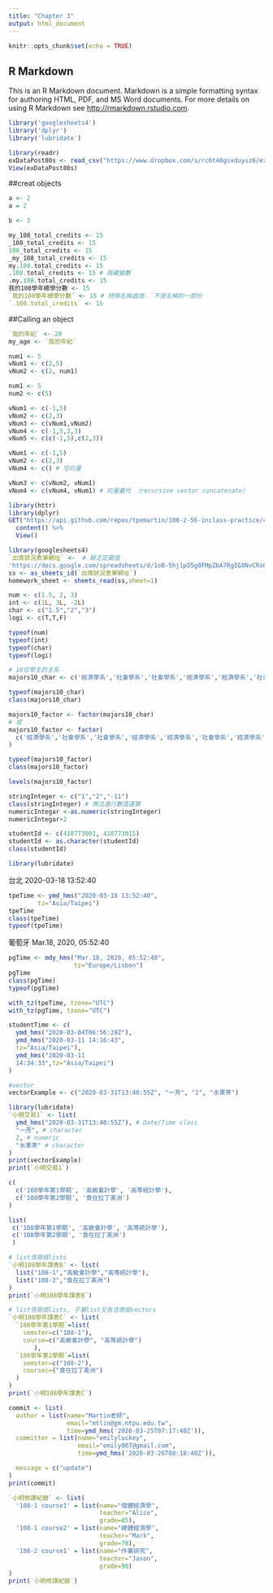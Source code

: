 ```yaml
---
title: "Chapter 3"
output: html_document
---
```


```r
knitr::opts_chunk$set(echo = TRUE)
```

## R Markdown

This is an R Markdown document. Markdown is a simple formatting syntax for authoring HTML, PDF, and MS Word documents. For more details on using R Markdown see <http://rmarkdown.rstudio.com>.
```r
library('googlesheets4')
library('dplyr')
library('lubridate')
```

```r
library(readr)
exDataPost80s <- read_csv("https://www.dropbox.com/s/rc6t40gsxduysz6/exDataPost80s.csv?dl=1")
View(exDataPost80s)


```

##creat objects

```r
a <- 2
a = 2
```

```r
b <- 3
```

```r
my_108_total_credits <- 15
_108_total_credits <- 15
108_total_credits <- 15
_my_108_total_credits <- 15
my.108.total_credits <- 15
.108.total_credits <- 15 # 隱藏變數
.my.108.total_credits <- 15
我的108學年總學分數 <- 15
`我的108學年總學分數` <- 15 # 特殊名稱處理，`不是名稱的一部份
`.108.total_credits` <- 15
```

##Calling an object

```r
`我的年紀` <- 20
my_age <- `我的年紀`
```

```r
num1 <- 5
vNum1 <- c(2,5)
vNum2 <- c(2, num1)
```

```r
num1 <- 5
num2 <- c(5)
```

```r
vNum1 <- c(-1,5)
vNum2 <- c(2,3)
vNum3 <- c(vNum1,vNum2)
vNum4 <- c(-1,5,2,3)
vNum5 <- c(c(-1,5),c(2,3))
```

```r
vNum1 <- c(-1,5)
vNum2 <- c(2,3)
vNum4 <- c() # 空向量
```

```r
vNum3 <- c(vNum2, vNum1)
vNum4 <- c(vNum4, vNum1) # 向量疊代 （recursive vector concatenate）
```

```r
library(httr)
library(dplyr)
GET("https://api.github.com/repos/tpemartin/108-2-56-inclass-practice/commits") %>%
  content() %>%
  View()
```

```r
library(googlesheets4)
`出席狀況表單網址` <-  # 缺乏定義值
'https://docs.google.com/spreadsheets/d/1oB-5hj1pO5g8FMpZbA7RgIG8NvCRx6WvLPwvleCEV4Q/edit#gid=987577191'
ss <- as_sheets_id(`出席狀況表單網址`)
homework_sheet <- sheets_read(ss,sheet=1)
```

```r
num <- c(1.5, 2, 3)
int <- c(1L, 3L, -2L)
char <- c("1.5","2","3")
logi <- c(T,T,F)

typeof(num)
typeof(int)
typeof(char)
typeof(logi)
```

```r
# 10位學生的主系
majors10_char <- c('經濟學系','社會學系','社會學系','經濟學系','經濟學系','社會學系','經濟學系','經濟學系','經濟學系','社會學系')

typeof(majors10_char)
class(majors10_char)
```

```r
majors10_factor <- factor(majors10_char)
# 或
majors10_factor <- factor(
  c('經濟學系','社會學系','社會學系','經濟學系','經濟學系','社會學系','經濟學系','經濟學系','經濟學系','社會學系')
)

typeof(majors10_factor)
class(majors10_factor)
```

```r
levels(majors10_factor)
```

```r
stringInteger <- c("1","2","-11")
class(stringInteger) # 無法進行數值運算
numericIntegar <-as.numeric(stringInteger)
numericIntegar+2
```

```r
studentId <- c(410773002, 410773015)
studentId <- as.character(studentId)
class(studentId)
```

```r
library(lubridate)
```


台北 2020-03-18 13:52:40
```r
tpeTime <- ymd_hms("2020-03-18 13:52:40",
        tz="Asia/Taipei")
tpeTime
class(tpeTime)
typeof(tpeTime)
```

葡萄牙 Mar.18, 2020, 05:52:40
```r
pgTime <- mdy_hms("Mar.18, 2020, 05:52:40",
                  tz="Europe/Lisbon")
pgTime
class(pgTime)
typeof(pgTime)
```

```r
with_tz(tpeTime, tzone="UTC")
with_tz(pgTime, tzone="UTC")
```

```r
studentTime <- c(
  ymd_hms("2020-03-04T06:56:29Z"),
  ymd_hms("2020-03-11 14:16:43",
  tz="Asia/Taipei"),
  ymd_hms("2020-03-11 
  14:34:33",tz="Asia/Taipei")
)

```

```r
#vector
vectorExample <- c("2020-03-31T13:40:55Z", "一芳", "2", "水果茶")

library(lubridate)
`小明交易1` <- list(
  ymd_hms("2020-03-31T13:40:55Z"), # Date/Time class
  "一芳", # character
  2, # numeric
  "水果茶" # character
)
print(vectorExample)
print(`小明交易1`)
```

```r
c(
  c('108學年第1學期', '高級會計學', '高等統計學'),
  c('108學年第2學期', '食在拉丁美洲')
)
```

```r
list(
 c('108學年第1學期', '高級會計學', '高等統計學'),
 c('108學年第2學期', '食在拉丁美洲')
 )
```

```r
# list含兩個lists
`小明108學年課表B` <- list(
  list("108-1","高級會計學","高等統計學"),
  list("108-2","食在拉丁美洲")
)
print(`小明108學年課表B`)
```

```r
# list含兩個lists, 子層list又各含兩個vectors
`小明108學年課表C` <- list(
  `108學年第1學期`=list(
    semster=c("108-1"), 
    course=c("高級會計學", "高等統計學")
       ),
  `108學年第2學期`=list(
    semster=c("108-2"),
    coursec=("食在拉丁美洲")
  )
)
print(`小明108學年課表C`)
```

```r
commit <- list(
  author = list(name="Martin老師", 
                email="mtlin@gm.ntpu.edu.tw", 
                time=ymd_hms('2020-03-25T07:17:40Z')),
  committer = list(name="emilyluckey",
                   email="emily007@gmail.com", 
                   time=ymd_hms('2020-03-26T08:18:40Z')),

  message = c("update")
)
print(commit)
```

```r
`小明修課紀錄` <- list(
  '108-1 course1' = list(name="個體經濟學",
                         teacher="Alice",
                         grade=85),
  '108-1 course2' = list(name="總體經濟學",
                         teacher="Mark",
                         grade=78),
  '108-2 course1' = list(name="作業研究",
                         teacher="Jason",
                         grade=90)
)
print(`小明修課紀錄`)
```


